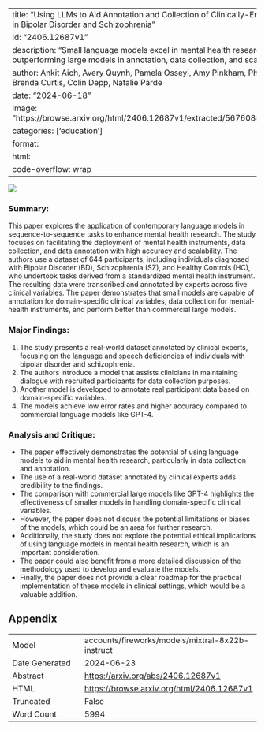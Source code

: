 
---
title: "Using LLMs to Aid Annotation and Collection of Clinically-Enriched Data in Bipolar Disorder and Schizophrenia"
id: "2406.12687v1"
description: "Small language models excel in mental health research, outperforming large models in annotation, data collection, and scalability."
author: Ankit Aich, Avery Quynh, Pamela Osseyi, Amy Pinkham, Philip Harvey, Brenda Curtis, Colin Depp, Natalie Parde
date: "2024-06-18"
image: "https://browse.arxiv.org/html/2406.12687v1/extracted/5676085/spirit.png"
categories: ['education']
format:
  html:
    code-overflow: wrap
---

![](https://browse.arxiv.org/html/2406.12687v1/extracted/5676085/spirit.png)

### Summary:

This paper explores the application of contemporary language models in sequence-to-sequence tasks to enhance mental health research. The study focuses on facilitating the deployment of mental health instruments, data collection, and data annotation with high accuracy and scalability. The authors use a dataset of 644 participants, including individuals diagnosed with Bipolar Disorder (BD), Schizophrenia (SZ), and Healthy Controls (HC), who undertook tasks derived from a standardized mental health instrument. The resulting data were transcribed and annotated by experts across five clinical variables. The paper demonstrates that small models are capable of annotation for domain-specific clinical variables, data collection for mental-health instruments, and perform better than commercial large models.

### Major Findings:

1. The study presents a real-world dataset annotated by clinical experts, focusing on the language and speech deficiencies of individuals with bipolar disorder and schizophrenia.
2. The authors introduce a model that assists clinicians in maintaining dialogue with recruited participants for data collection purposes.
3. Another model is developed to annotate real participant data based on domain-specific variables.
4. The models achieve low error rates and higher accuracy compared to commercial language models like GPT-4.

### Analysis and Critique:

* The paper effectively demonstrates the potential of using language models to aid in mental health research, particularly in data collection and annotation.
* The use of a real-world dataset annotated by clinical experts adds credibility to the findings.
* The comparison with commercial large models like GPT-4 highlights the effectiveness of smaller models in handling domain-specific clinical variables.
* However, the paper does not discuss the potential limitations or biases of the models, which could be an area for further research.
* Additionally, the study does not explore the potential ethical implications of using language models in mental health research, which is an important consideration.
* The paper could also benefit from a more detailed discussion of the methodology used to develop and evaluate the models.
* Finally, the paper does not provide a clear roadmap for the practical implementation of these models in clinical settings, which would be a valuable addition.

## Appendix

|          |          |
|----------|----------|
| Model     | accounts/fireworks/models/mixtral-8x22b-instruct       |
| Date Generated     | 2024-06-23       |
| Abstract | [https://arxiv.org/abs/2406.12687v1](https://arxiv.org/abs/2406.12687v1)        |
| HTML     | [https://browse.arxiv.org/html/2406.12687v1](https://browse.arxiv.org/html/2406.12687v1)       |
| Truncated       | False       |
| Word Count       | 5994       |